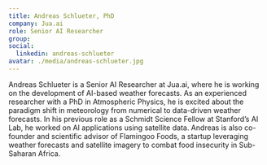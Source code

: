 ```yaml
---
title: Andreas Schlueter, PhD
company: Jua.ai
role: Senior AI Researcher
group:
social:
  linkedin: andreas-schlueter
avatar: ./media/andreas-schlueter.jpg
---
```

Andreas Schlueter is a Senior AI Researcher at Jua.ai, where he is working on the development of AI-based weather forecasts. As an experienced researcher with a PhD in Atmospheric Physics, he is excited about the paradigm shift in meteorology from numerical to data-driven weather forecasts. In his previous role as a Schmidt Science Fellow at Stanford’s AI Lab, he worked on AI applications using satellite data. Andreas is also co-founder and scientific advisor of Flamingoo Foods, a startup leveraging weather forecasts and satellite imagery to combat food insecurity in Sub-Saharan Africa.